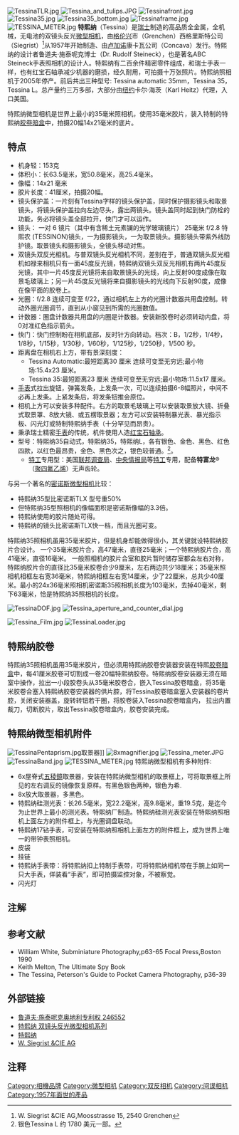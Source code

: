 [[File:TessinaTLR.jpg|thumb]]
[[File:Tessina_and_tulips.JPG|thumb]]
[[File:Tessinafront.jpg|thumb]]
[[File:Tessina35.jpg|thumb]]
[[File:Tessina35_bottom.jpg|thumb]]
[[File:Tessinaframe.jpg|thumb]]
[[File:TESSINA_METER.jpg|thumb]]
'''特熙纳'''（Tessina）是[[瑞士|瑞士]]制造的高品质全金属，全机械，无电池的双镜头反光[[微型相机|微型相机]]，由[[格伦兴|格伦兴]]市（Grenchen）西格里斯特公司（Siegrist）<ref>W. Siegrist &CIE  AG,Moosstrasse 15, 2540 Grenchen</ref>从1957年开始制造、由[[卢加诺|卢加诺]]康卡瓦公司（Concava）发行。特熙纳的设计者鲁道夫·施泰呢克博士（Dr. Rudolf Steineck），也是著名ABC Steineck手表照相机的设计人。特熙纳有二百余件精密零件组成，和瑞士手表一样，也有红宝石轴承减少机器的磨损，经久耐用，可拍摄十万张照片。特熙纳照相机于2005年停产。前后共出三种型号: Tessina automatic 35mm，Tessina 35， Tessina L。总产量约三万多部，大部分由[[纽约|纽约]]卡尔·海茨（Karl Heitz）代理，入口美国。

特熙纳微型相机是世界上最小的35毫米照相机，使用35毫米胶片，装入特制的特熙纳[[胶卷暗盒|胶卷暗盒]]中，拍摄20幅14x21毫米的底片。

==特点==
*机身轻：153克
*体积小：长63.5毫米，宽50.8毫米，高25.4毫米。
*像幅：14x21 毫米
*胶片长度：41厘米，拍摄20幅。
*镜头保护盖：一片刻有Tessina字样的镜头保护盖，同时保护摄影镜头和取景镜头，将镜头保护盖拉向左边尽头，露出两镜头。镜头盖同时起到快门防栓的功能，务必将镜头盖全部拉开，快门才可以运作。
*镜头： 一对 6 镜片（其中有含稀土元素镧的光学玻璃镜片） 25毫米 f/2.8 特熙农 (TESSINON)镜头，一为摄影镜头，一为取景镜头。摄影镜头带紫外线防护镜。取景镜头和摄影镜头，全镜头移动对焦。
*双镜头双反光相机。与普双镜头反光相机不同，差别在于，普通双镜头反光相机如禄来相机只有一面45度反光镜，特熙纳双镜头双反光相机有两片45度反光镜，其中一片45度反光镜将来自取景镜头的光线，向上反射90度成像在取景毛玻璃上；另一片45度反光镜将来自摄影镜头的光线向下反射90度，成像在像平面的胶卷上。
*光圈：f/2.8 连续可变至 f/22，通过相机左上方的光圈计数器共用盘控制。转动外圈光圈调节，直到从小窗见到所需的光圈数值。
*计数器：圈盘计数器共用盘的内圈是计数器。安装新胶卷时必须转动内盘，将0对准红色指示箭头。
*快门：快门控制盼在相机底部，反时针方向转动。档次：B，1/2秒，1/4秒，1/8秒，1/15秒，1/30秒，1/60秒，1/125秒，1/250秒，1/500 秒。
*距离盘在相机右上方，带有景深刻度：
**Tessina Automatic:最短距离30 厘米 连续可变至无穷远;最小物场:15.4x23 厘米。
**Tessina 35:最短距离23 厘米 连续可变至无穷远;最小物场:11.5x17 厘米。
*[[手表|手表]]式拉出旋钮，弹簧发条，上发条一次，可以连续拍摄6-8幅照片，中间不必再上发条。上紧发条后，将发条钮推会原位。
*相机上方可以安装多种配件。右方的取景毛玻璃上可以安装取景放大镜、折叠式取景罩、8放大镜、或五楞取景器；左方可以安装特制暴光表、暴光指示板、闪光灯或特制特熙纳手表（十分罕见而昂贵）。
*秉承瑞士精密[[手表|手表]]的传统，机件使用人造[[红宝石|红宝石]][[轴承|轴承]]。
*型号：特熙纳35自动式，特熙纳35，特熙纳L，各有银色、金色、黑色、红色四款，以红色最昂贵，金色、黑色次之，银色较普通。<ref>银色Tessina L 约 1780 美元一部。</ref>。
**[[特工|特工]]专用型：美国[[联邦调查局|联邦调查局]]、[[中央情报局|中央情报局]]等[[特工|特工]]专用，配备'''特富龙'''®（[[聚四氟乙烯|聚四氟乙烯]]）无声齿轮。

与另一个著名的[[密诺斯|密诺斯]][[微型相机|微型相机]]比较：
*特熙纳35型比密诺斯TLX 型号重50%
*但特熙纳35型照相机的像幅面积是密诺斯像幅的3.3倍。
*特熙纳使用的胶片随处可得。
*特熙纳的镜头比密诺斯TLX快一档，而且光圈可变。

特熙纳35照相机虽用35毫米胶片，但是机身却能做得很小，其关键就设特熙纳胶片合设计。
一个35毫米胶片合，高47毫米，直径25毫米；一个特熙纳胶片合，高41毫米，直径16毫米。
一般照相机的胶片合室和胶片暂时储存室都会左右对称，特熙纳胶片合的直径比35毫米胶卷合少9厘米，左右两边共少18厘米；35毫米照相机相框左右宽36毫米，特熙纳相框左右宽14厘米，少了22厘米，总共少40厘米。最小的24x36毫米照相机密诺斯35照相机长度为103毫米，去掉40毫米，剩下63毫米，恰是特熙纳35照相机的长度。

[[File:TessinaDOF.jpg|thumb]]
[[File:Tessina_aperture_and_counter_dial.jpg|thumb]]

[[File:Tessina_Film.jpg|thumb]]
[[File:TessinaLoader.jpg|thumb]]

==特熙纳胶卷==
特熙纳35照相机虽用35毫米胶片，但必须用特熙纳胶卷安装器安装在特熙[[胶卷暗盒|胶卷暗盒]]中，每41厘米胶卷可切割成一卷20幅特熙纳胶卷。特熙纳胶卷安装器无须在暗室中操作，拉出一小段胶卷头从35毫米胶卷合，嵌入Tessina胶卷暗盒，将35毫米胶卷合塞入特熙纳胶卷安装器的供片腔，将Tessina胶卷暗盒塞入安装器的卷片腔，关闭安装器盖，旋转转钮若干圈，将胶卷装入Tessina胶卷暗盒内，
拉出内置裁刀，切断胶片，取出Tessina胶卷暗盒内，胶卷安装完成。

==特熙纳微型相机附件==
[[File:TessinaPentaprism.jpg|thumb]]取景器]]
[[File:8xmagnifier.jpg|thumb]]
[[File:Tessina_meter.JPG|thumb]]
[[File:TessinaBand.jpg|thumb]]
[[File:TESSINA_METER.jpg|thumb]]
特熙纳微型相机有多种附件:
*6x屋脊式[[五稜鏡|五稜鏡]]取景器，安装在特熙纳微型相机的取景框上，可将取景框上所见的左右调反的镜像恢复原样。有黑色银色两种，银色为希.
*8x放大取景器，多黑色。
*特熙纳硅测光表：长26.5毫米，宽22.2毫米，高9.8毫米，重19.5克，是迄今为止世界上最小的测光表。特熙纳厂制造。特熙纳硅测光表安装在特熙纳照相机上面左方的附件框上，与光圈调盘联动。
*特熙纳17钻手表，可安装在特熙纳照相机上面左方的附件框上，成为世界上唯一的带钟表照相机。
*皮袋
*挂链
*特熙纳手表带：将特熙纳扣上特制手表带，可将特熙纳相机带在手腕上如同一只大手表，佯装看“手表”，即可拍摄监控对象，不被察觉。
*闪光灯

==注解==
{{Reflist}}

==参考文献==

*William White, Subminiature Photography,p63-65 Focal Press,Boston 1990
*Keith Melton, The Ultimate Spy Book
*The Tessina, Peterson's Guide to Pocket Camera Photography, p36-39

==外部链接==
*[http://v3.espacenet.com/origdoc?DB=EPODOC&IDX=AT246552B&F=0&QPN=AT246552B  鲁道夫·施泰呢克奥地利专利权 246552]
*[http://www.submin.com/35mm/collection/tessina/ 特熙纳 双镜头反光微型相机系列] {{Wayback|url=http://www.submin.com/35mm/collection/tessina/ |date=20210323194922 }}
*[https://web.archive.org/web/20070209200252/http://johnandlisa.us/john/tessina-notes.html  特熙纳]
*[https://web.archive.org/web/20070930140706/http://www.siegrist-ag.ch/images/sie902_400.jpg  W. Siegrist &CIE AG]

==注释==
<references />

[[Category:相機品牌|Category:相機品牌]]
[[Category:微型相机|Category:微型相机]]
[[Category:双反相机|Category:双反相机]]
[[Category:间谍相机|Category:间谍相机]]
[[Category:1957年面世的產品|Category:1957年面世的產品]]